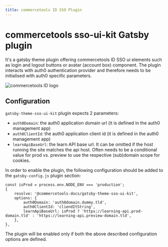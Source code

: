 ```yaml
---
title: commercetools ID SSO Plugin
---
```


# commercetools sso-ui-kit Gatsby plugin

<SideBySide>

It's a gatsby theme plugin offering commercetools ID SSO ui elements such as login and logout buttons or avatar (account box) component.
The plugin interacts with auth0 authentication provider and therefore needs to be initialised with auth0 specific parameters.

![commercetools ID logo](/images/commercetools_ID_logo.png 'commercetools ID logo')

</SideBySide>

## Configuration

`gatsby-theme-sso-ui-kit` plugin expects 2 parameters:

- `auth0Domain`: the auth0 application domain url (it is defined in the auth0 management app)
- `auth0ClientId`: the auth0 application client id (it is defined in the auth0 management app)
- `learnApiBaseUrl`: the learn API base url. It can be omitted if the host running the site matches the api host.
  Often needs to be a conditional value for prod vs. preview to use the respective (sub)domain scope for cookies.

In order to enable the plugin, the following configuration should be added to the `gatsby-config.js` plugin section:

```
const isProd = process.env.NODE_ENV === 'production';
{
    resolve: '@commercetools-docs/gatsby-theme-sso-ui-kit',
    options: {
        auth0Domain: 'auth0domain.dummy.tld',
        auth0ClientId: 'cliendItString',
        learnApiBaseUrl: isProd ? 'https://learning-api.prod-domain.tld' : 'https://learning-api.preview-domain.tld',
    },
},
```

The plugin will be enabled only if both the above described configuration options are defined.
